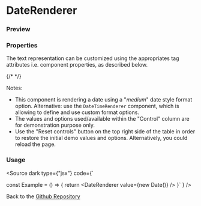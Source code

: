 
<Meta of={DateRendererStories} name="DateRenderer Documentation"  />

# DateRenderer

<Description of={DateRendererStories} />

### Preview

<Primary />

### Properties

The text representation can be customized using the appropriates tag attributes i.e. component properties, as described below.

<Controls of={DateRendererStories.Playground} />
{/* <ArgTypes of={DateRendererStories} sort="requiredFirst" /> */}

Notes:

- This component is rendering a date using a "*medium*" date style format option. Alternative: use the `DateTimeRenderer` component, which is allowing to define and use custom format options.
- The values and options used/available within the "Control" column are for demonstration purpose only.
- Use the "Reset controls" button on the top right side of the table in order to restore the initial demo values and options. Alternatively, you could reload the page.

### Usage

<Source dark type={"jsx"} code={`

const Example = () => {
    return <DateRenderer value={new Date()} />
}`
} />

Back to the [Github Repository](https://github.com/khatastroffik/react-text-renderer-components)

